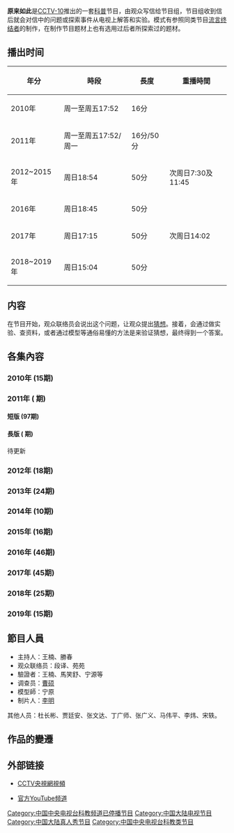 {{不是|原來如此！！}}
{{Infobox television
| 名稱 = 原来如此
| 原名 = 
| 圖片 = [[File:So_that's_why_(TV)_logo.jpg|File:So that's why (TV) logo.jpg]]
| 圖說 = 
| 分類 = [[科普|科普]]節目
| 主持 = 王楠、勝春 (輪流)
| 主演 = 
| 國家 = {{CHNML}}
| 語言 = [[普通話|普通話]]
| 製片人 = 
| 製作公司 =[[中国中央电视台|中央电视台]]
| 每集長 = 50分/16分
| 標語 = 
| 頻道 = [[CCTV-10|CCTV-10]]
| 播出國家 ={{CHN}}
| 開始 = 2010年
| 結束 = 2019年6月16日
| 網站 = 
}}
'''原来如此'''是[[CCTV-10|CCTV-10]]推出的一套[[科普|科普]]节目，由观众写信给节目组，节目组收到信后就会对信中的问题或探索事件从电视上解答和实验。模式有参照同类节目[[流言终结者|流言终结者]]的制作，在制作节目题材上也有选用过后者所探索过的题材。

== 播出时间 ==
{| class="wikitable"
!年分!!時段!!長度!!重播時間
|-
|2010年||周一至周五17:52||16分||
|-
|2011年||周一至周五17:52/周一||16分/50分||
|-
|2012~2015年||周日18:54||50分||次周日7:30及11:45
|-
|2016年||周日18:45||50分||
|-
|2017年||周日17:15||50分||次周日14:02
|-
|2018~2019年||周日15:04||50分||
|}

== 内容 ==
在节目开始，观众联络员会说出这个问题，让观众提出[[猜想|猜想]]。接着，会通过做实验、查资料，或者通过模型等通俗易懂的方法是来验证猜想，最终得到一个答案。

==各集內容==
===2010年 (15期)===
{{columns-list|4|
# 油锅起火怎么办
# 如何有效驱灭蟑螂
# 怎样放鞭炮才安全
# 儿童乘车怎么坐最安全
# 我的头发为什么容易断
# 蚊子爱叮什么样的人
# 用微波炉烧水危险吗
# 如何有效防止静电
# 将灭蝇进行到底
# 牙齿变黄怎么办
# 怎么喝中药才能不苦
# 打喷嚏有危害吗
# 醉酒后如何快速醒酒
# 我家的跳蚤哪里来
# 怎么灭跳蚤最有效
}}
===2011年 ( 期)===
====短版 (97期)====
{{columns-list|4|
# 我们为什么爱吃辣
# 三个月不晒的被子螨虫有多少
# 打呼噜有多危险
# 把老鼠赶出家门
# 将灭鼠进行到底
# 随手关灯的误区
# 哪层楼房最吵人
# 高的枕头适合你
# 刹车失灵怎么办
# 汽车爆胎怎么办
# 运动能更快消除疲劳吗
# 人为什么会晕车
# 如何辨别人民币真伪
# 什么样的鸡蛋好（上）
# 什么样的鸡蛋好（下）
# 我要睡觉
# 厨房为何招蟑螂
# 如何有效减少脱发
# 开车时为什么不能打手机
# 酒驾危险
# 劣质花炮的危害
# 如此放炮危险
# 清剿脸上爬虫
# 如何挑选阿胶
# 鉴别真假野山参
# 兔子来了─母兔快产
# 兔子来了─母兔食子
# 兔子来了─野兔难驯
# 兔子来了─野兔家养
# 兔子聪明吗
# 怎么挑选野生灵芝
# 虫草好坏谁知道
# 开车如何省油
# 热带水果能否在冰箱存放
# 蔬菜放进冰箱前是否能清洗
# 卤蛋爆炸之后
# 灭蝇妙招
# 脸上爬虫的秘密
# 随手关灯与节电
# 易断的头发
# 枕头高低有学问
# 驱灭蟑螂有高招
# 宠物狗能当缉毒犬吗
# 如何有效降低噪音（上）
# 如何有效降低噪音（下）
# 孩子车中怎么坐
# 刹车失灵之后
# 汽车爆胎之后
# 开车难分神
# 饮酒不驾车
# 蚊子如何度过冬天（上）
# 蚊子如何度过冬天（下）
# 电暖器那些事（一）
# 电暖器那些事（二）
# 电暖器那些事（三）
# 二手烟的危害有多大
# 高层建筑发生火灾如何逃生
# 酸奶的稀稠与营养价值
# 带盲人回家（上）
# 带盲人回家（下）
# 家里的甲醛哪里来
# 怎样清除甲醛最有效
# 汽车也定制
# 刹车油泄露的背后
# 刹车盘进水怎么办
# 电动汽车如何充电
# 火眼金睛识伪钞
# 这点辐射物不算啥
# 腰里的减震器（上）
# 腰里的减震器（下）
# 小烟头大隐患（上）
# 小烟头大隐患（中）
# 小烟头大隐患（下）
# 不该钻的圈套
# 危险的玻璃门
# 咬人的扶梯
# 伤人的旋转门
# 冬泳强心
# 鸽子是怎么找到家的
# 虚拟现实
# 厨房细菌有多少
# 如何杀灭抹布上的细菌
# 飞针绝技大揭秘（上）
# 飞针绝技大揭秘（下）
# 蚂蚁的家
# 猎食斗士
# 家猫还会捉老鼠吗
# 穿高跟鞋为什么会漂亮
# 穿高跟鞋的危害
# 徒手能否断石柱
# 牙刷多久换一次
# 夏天治冻疮
# 久放的蜂蜜还能吃吗
# 抹布上的隐患（上）
# 抹布上的隐患（下）
# 什么样的酸菜不能吃
# 恋家的鸽子
}}
====長版 ( 期)====
待更新
{{columns-list|4|
# 
}}
===2012年 (18期)===
{{columns-list|4|
# -1月23日
# -1月30日
# -2月6日
# -2月27日
# -3月5日
# 您所不知的太空蔬果-3月12日
# -4月29日
# 蜡从口入-5月5日
# 手机那些事儿-6月2日
# 小蚂蚁的大世界-6月23日
# 神探球球-10月28日
# 当野泳遭遇水草-11月4日
# 水下逃生记-11月11日
# 逃离流沙陷阱-11月25日
# 纸甲-12月2日
# 刚韧的纸-12月9日
# 人工假体-12月16日
# 祸从口入-12月23日
}}

===2013年 (24期)===
{{columns-list|4|
# 飞来横祸-1月13日
# 逃出落水车-1月27日
# 雪地行车-2月3日
# 爆竹的威力-2月24日
# 蹊跷的火灾-3月3日
# 探秘雪屋-3月24日
# 厨房的危险-4月21日
# 黄金探秘-5月5日
# 体验新科技-5月26日
# 怎样乘飞机-5月26日
# 超级识别机器-6月8日
# 当野泳遭遇水草-6月30日
# 错用家电麻烦多-7月14日
# 红灯当前-8月4日
# 探秘武术极限-8月18日
# 超级吸力-8月25日
# 车祸瞬间─引爆气囊-9月15日
# 纸板巧做船-9月22日
# 看透玻璃-10月20日
# 阻击利箭-11月3日
# 厨房里的火龙-11月24日
# 车祸瞬间─“带”上安全-12月1日
# 让纸片飞-12月22日
# 纸板巧做船-12月29日
}}

===2014年 (10期)===
{{columns-list|4|
# 当心气球变炸弹-2月23日
# 浴室缉凶-3月16日
# 近探放射源-7月13日
# 蜂口夺金-7月20日
# 燃气泄漏之后-8月10日
# 极品太阳车-9月7日
# 爆炸瞬间的逃生(1)-9月21日
# 识别假币-9月28日
# 戏水惊魂-10月26日
# 爆炸瞬间的逃生(2)-11月2日
}}

===2015年 (16期)===
{{columns-list|4|
# 警惕色狼-2月1日
# 妙招巧发电-2月15日
# 逃离冰窟窿-2月22日
# 取暖危情-3月15日
# 警惕取暖陷阱-4月26日
# 溺水营救-5月10日
# 抓不准的娃娃-5月24日
# 挑战羽毛平衡术-5月31日
# 盲人出行有多难-6月7日
# 一苇能否渡江-6月21日
# 难数的硬币-7月19日
# 赶不走的鸟-9月6日
# 应对地铁危急─文明乘车-9月20日
# 女子防身术─深夜出行-12月6日
# 车祸瞬间─安全出行-12月20日
# 冰雪危情-12月27日
}}

===2016年 (46期)===
{{columns-list|4|
# 被困孤岛（上）-1月10日
# 被困孤岛（下）-1月17日
# 车祸瞬间─看不见的危险-1月24日
# 柔软的隐患-1月31日
# 美丽的危险─烟花-2月21日
# 美丽烟花的秘密-2月28日
# 巧招聚电-3月6日
# 揭秘水上轻功-3月13日
# 雨林中的呼救-3月20日
# 刀下求生-3月27日
# 雪崩瞬间-4月3日
# 扶梯上的意外-4月10日
# 防贼入室-4月17日
# 给地球拍照-4月24日
# 模拟地震-5月8日
# 难融的冰-5月15日
# 被困电梯-5月22日
# 百变玻璃-5月29日
# 蚊子来了-6月5日
# 疾速龙舟-6月9日
# 小粉尘大麻烦-6月19日
# 悬浮的秘密-6月26日
# 孤岛求生-7月3日
# 碳纤维巧替代-7月10日
# 美丽背后的隐患-7月17日
# 杀死螨虫-7月24日
# 减肥的真相-7月31日
# 极限攻防-8月7日
# 一球命中-8月14日
# 一击即中-8月21日
# 水上乐园─乘风破浪-8月28日
# 地铁危情应对-9月4日
# 巧用鱼竿钓大鱼-9月11日
# 蟹将虾兵-9月18日
# 水上乐园-疯狂的滑梯-9月25日
# 隐藏的第三者-10月16日
# 看不见的黑手-10月23日
# 探秘景泰蓝-10月30日
# 望向更远-11月6日
# 電池爆炸的奧秘-11月13日
# 儿童乘车需谨慎-11月20日
# 变身电动车隐患多-11月27日
# 车祸来袭-12月4日
# 暗夜黑手-12月11日
# 解析离心现象-12月18日
# 冰下逃生记-12月25日
}}

===2017年 (45期)===
{{columns-list|4|
# 揭秘取暖神器-1月8日
# 解析滑雪误区-1月15日
# 烟花点燃后-1月22日
# 探秘汉字烟花-2月12日
# 燃气爆炸谜-2月21日
# 电梯危情-2月26日
# 消除静电-3月5日
# 小鸡蛋大力量-3月12日
# 悬停的奥秘（上）-3月19日
# 悬停的奥秘（下）-3月26日
# 揭秘孔明灯-4月9日
# 科学除螨知多少-4月16日
# 战胜晕车-4月23日
# 命悬风筝线-5月7日
# 破译卡路里-5月14日
# 端午话龙舟-5月21日
# 疯狂的速度-6月4日
# 吹一个超级泡泡-6月11日
# 平衡神器-6月18日
# 地震攻防战-6月25日
# 纸的奇迹-7月2日
# 车里的隐患-7月9日
# 高空抛物隐患多-7月16日
# 锂电池的秘密-7月23日
# 开车穿对鞋-7月30日
# 负压空间-8月6日
# 找寻运动轨迹-8月13日
# 重力平衡术-8月20日
# 抵抗惯性-8月27日
# 消除静电-9月3日
# 拳头的力量从何来-9月10日
# 防蚊记-9月17日播出
# 安全行车 倾囊相助-9月24日
# U型池上的速度奥秘-10月15日
# 金刚钻如何揽瓷器活-10月22日
# 望远镜为何能望远-10月29日
# 高铁为什么跑得快-11月5日
# 悬浮的列车-11月12日
# 人脸识别-11月18日
# 让气球飞得更高-11月24日
# 噪音的秘密-12月1日
# 解密风力发电-12月8日
# 超级大锅-12月15日
# 避雷神器-12月22日
# 冬日寒冰-12月29日
}}

===2018年 (25期)===
{{columns-list|4|
# 温暖背后的隐患-1月7日
# 碳纤维材料最怕什么-1月14日
# 厨房里的安全-1月21日
# 解密自动扶梯-1月28日
# 难除的蟑螂-2月4日
# 冰雕的秘密-2月11日
# 五颜六色的烟花-3月4日
# 冰面摩擦力-3月11日
# 不起眼的静电-3月18日
# 解析钢化玻璃-3月25日
# 水中潜浮-4月1日
# 插上翅膀-4月15日
# 解读地球-8月26日
# 应对地震的方法-8月27日
# 空中悬浮-8月28日
# 家电的隐患-8月29日
# 竹蜻蜓与直升机-8月30日
# 变身电动车-8月31日
# 神奇的杠杆-9月1日
# 对症灭火-9月2日
# 钢铁如何炼成-9月3日
# 跑出精彩-11月18日
# 智取井盐-11月25日
# 戏水游侠-12月2日
# 飞行大师-12月9日
}}

===2019年 (15期)===
{{columns-list|4|
# 刹不住的车-1月6日
# 视觉盲区-1月13日
# 巧控胎压-1月20日
# 气囊与安全带-1月27日
# 微波炉的学问大-2月3日
# 热油爆燃-2月17日
# 气囊与安全带-2月17日
# 不可轻视的粉尘-2月24日
# 来之不易的盐-3月3日
# 大车防三超-3月10日
# 大车转弯危险多-3月17日
# 防蜂记-3月24日
# 防范踩踏-3月31日
# 搜救奇兵-5月12日
# 烈焰勇士-6月16日
}}

== 節目人員 ==
* 主持人：王楠、勝春
* 观众联络员：段译、苑苑
* 驗證者：王楠、馬笑舒、宁源等
* 调查员：[[曹硕|曹硕]]
* 模型師：宁原
* 制片人：[[李明|李明]]
其他人员：杜长彬、贾廷安、张文达、丁广师、张广义、马伟平、李炜、宋轶。

==作品的變遷==
{{動態列表}}

== 外部链接==
*{{中文}}[http://tv.cctv.com/lm/ylrc/videoset/ CCTV央視網視頻]{{Wayback|url=http://tv.cctv.com/lm/ylrc/videoset/ |date=20200329023435 }}
*{{中文}}[https://www.youtube.com/user/itisjustso 官方YouTube频道]{{Wayback|url=https://www.youtube.com/user/itisjustso |date=20200329023443 }}

[[Category:中国中央电视台科教频道已停播节目|Category:中国中央电视台科教频道已停播节目]]
[[Category:中国大陆电视节目|Category:中国大陆电视节目]]
[[Category:中国大陆真人秀节目|Category:中国大陆真人秀节目]]
[[Category:中国中央电视台科教类节目|Category:中国中央电视台科教类节目]]